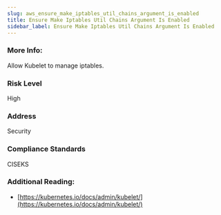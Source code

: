 ```yaml
---
slug: aws_ensure_make_iptables_util_chains_argument_is_enabled
title: Ensure Make Iptables Util Chains Argument Is Enabled
sidebar_label: Ensure Make Iptables Util Chains Argument Is Enabled
---
```


### More Info:

Allow Kubelet to manage iptables.

### Risk Level

High

### Address

Security

### Compliance Standards

CISEKS

### Additional Reading:

- [https://kubernetes.io/docs/admin/kubelet/](https://kubernetes.io/docs/admin/kubelet/) 

